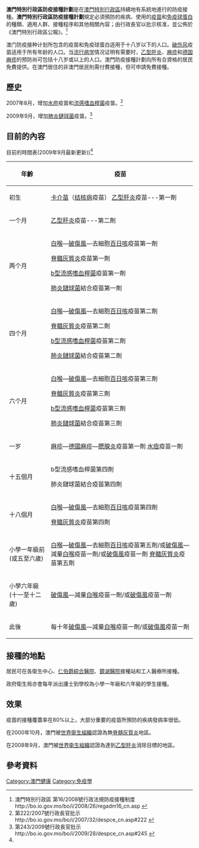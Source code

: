'''澳門特別行政區防疫接種計劃'''是在[[澳門特別行政區|澳門特別行政區]]持續地有系統地進行的防疫接種。'''澳門特別行政區防疫接種計劃'''規定必須預防的疾病、使用的[[疫苗|疫苗]]和[[免疫球蛋白|免疫球蛋白]]的種類、適用人群、接種程序和其他相關內容；由行政長官以批示核准，並公佈於《澳門特別行政區公報》。<ref>澳門特別行政區 第16/2008號行政法規防疫接種制度http://bo.io.gov.mo/bo/i/2008/26/regadm16_cn.asp {{Wayback|url=http://bo.io.gov.mo/bo/i/2008/26/regadm16_cn.asp |date=20081120020419 }}</ref>

澳门防疫接种计划所包含的疫苗和免疫球蛋白适用于十八岁以下的人口。[[破伤风|破伤风]]疫苗适用于所有年龄的人口。当[[流行病学|流行病学]]情况证明有需要时，[[乙型肝炎|乙型肝炎]]、[[麻疹|麻疹]]和[[德国麻疹|德国麻疹]]的预防尚可包括十八岁或以上的人口。澳門防疫接種計劃向所有合資格的居民免費提供。在澳門居住的非澳門居民則需付費接種，但可申請免費接種。

==歷史==
2007年8月，增加[[水痘|水痘]]疫苗和[[流感嗜血桿菌|流感嗜血桿菌]]疫苗。<ref>第222/2007號行政長官批示http://bo.io.gov.mo/bo/i/2007/32/despce_cn.asp#222 {{Wayback|url=http://bo.io.gov.mo/bo/i/2007/32/despce_cn.asp#222 |date=20090223000300 }}</ref>

2009年9月，增加[[肺炎鏈球菌|肺炎鏈球菌]]疫苗。<ref name="#1">第243/2009號行政長官批示http://bo.io.gov.mo/bo/i/2009/28/despce_cn.asp#245 {{Wayback|url=http://bo.io.gov.mo/bo/i/2009/28/despce_cn.asp#245 |date=20210516212014 }}</ref>

==目前的內容==
目前的時間表(2009年9月最新更新))<ref name="#1"/>
{| class="wikitable"
|-
! 年齡
! 疫苗
|-
| 初生
| [[卡介苗|卡介苗]]（[[结核病|结核病]]疫苗）
[[乙型肝炎|乙型肝炎]]疫苗---第一劑
|-
| 一个月
| [[乙型肝炎|乙型肝炎]]疫苗---第二劑
|-
| 两个月
| [[白喉|白喉]]—[[破傷風|破傷風]]—去細胞[[百日咳|百日咳]]疫苗第一劑

[[脊髓灰質炎|脊髓灰質炎]]疫苗第一劑 

[[b型流感嗜血桿菌|b型流感嗜血桿菌]]疫苗第一劑 

[[肺炎鏈球菌|肺炎鏈球菌]]結合疫苗第一劑
|-
| 四个月
| [[白喉|白喉]]—[[破傷風|破傷風]]—去細胞[[百日咳|百日咳]]疫苗第二劑

[[脊髓灰質炎|脊髓灰質炎]]疫苗第二劑 

[[b型流感嗜血桿菌|b型流感嗜血桿菌]]疫苗第二劑 

[[肺炎鏈球菌|肺炎鏈球菌]]結合疫苗第二劑
|-
| 六个月
| [[白喉|白喉]]—[[破傷風|破傷風]]—去細胞[[百日咳|百日咳]]疫苗第三劑

[[脊髓灰質炎|脊髓灰質炎]]疫苗第三劑 

[[b型流感嗜血桿菌|b型流感嗜血桿菌]]疫苗第三劑 

[[肺炎鏈球菌|肺炎鏈球菌]]結合疫苗第三劑
|-
| 一岁 
| [[麻疹|麻疹]]—[[德國麻疹|德國麻疹]]—[[腮腺炎|腮腺炎]]疫苗第一劑
[[水痘|水痘]]疫苗一劑
|-
| 十五個月
| b型流感嗜血桿菌第四劑

肺炎鏈球菌結合疫苗第四劑 
|-
| 十八個月
| [[白喉|白喉]]—[[破傷風|破傷風]]—去細胞[[百日咳|百日咳]]疫苗第四劑

[[脊髓灰質炎|脊髓灰質炎]]疫苗第四劑
|-
| 小學一年級前(或五至六歲)
| [[白喉|白喉]]—[[破傷風|破傷風]]—去細胞[[百日咳|百日咳]]疫苗第五劑/或[[破傷風|破傷風]]—減量[[白喉|白喉]]疫苗一劑/或[[破傷風|破傷風]]疫苗一劑
[[脊髓灰質炎|脊髓灰質炎]]疫苗第五劑
|-
| 小學六年級(十一至十二歲)
| [[破傷風|破傷風]]—減量[[白喉|白喉]]疫苗一劑/或[[破傷風|破傷風]]疫苗一劑
|-
| 此後
| 每十年[[破傷風|破傷風]]—減量[[白喉|白喉]]疫苗一劑/或[[破傷風|破傷風]]疫苗一劑
|}

==接種的地點==
居民可在各衛生中心、[[仁伯爵綜合醫院|仁伯爵綜合醫院]]、[[鏡湖醫院|鏡湖醫院]]接種站和工人醫療所接種。

政府衛生局亦會每年派出護士到學校為小學一年級和六年級的學生接種。

==效果==
疫苗的接種覆蓋率在80%以上，大部分重要的疫苗所預防的疾病發病率很低。

在2000年10月，澳門被[[世界衛生組織|世界衛生組織]]認證為無[[脊髓灰質炎|脊髓灰質炎]]地區。

在2008年9月，澳門被[[世界衛生組織|世界衛生組織]]認證為達到[[乙型肝炎|乙型肝炎]]消除目標的地區。

==參考資料==
<references/>
[[Category:澳門健康|Category:澳門健康]]

[[Category:免疫學|Category:免疫學]]